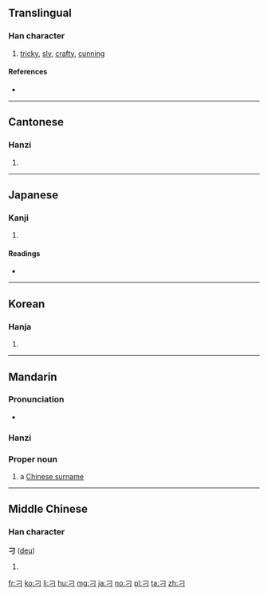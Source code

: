 {{also|ㅋ}}
==Translingual==
{{stroke order|type=animate}}

===Han character===
{{Han char|rn=18|rad=刀|as=00|sn=2|var=1|four=17120|canj=SM}}

# [[tricky]], [[sly]], [[crafty]], [[cunning]]

====References====
* {{Han ref|kx=0135.250|dkj=01846|dj=0304.050|hdz=10320.020|uh=5201|ud=20993|bh=A44E|bd=42062}}

----

==Cantonese==

===Hanzi===
{{yue-hanzi|jyut=[[diu1]]|y=[[diu1]]}}

# {{defn|lang=yue|sort=刀00}}

----

==Japanese==

===Kanji===
{{ja-kanji|grade=9|rs=刀00}}

# {{defn|lang=ja|sort=刀00}}

====Readings====
* {{ja-readings|on=[[てう]] (teu), [[ちょう]] (chō)|kun=}}

----

==Korean==

===Hanja===
{{ko-hanja|hangeul=조|rv=jo|mr=cho}}

# {{defn|lang=ko|sort=刀00}}

----

==Mandarin==

===Pronunciation===
* {{audio|Zh-diao.ogg|Audio|lang=cmn}}

===Hanzi===
{{cmn-hanzi|pin=[[diāo]] ([[diao1]])|wg=tiao<sup>1</sup>}}

===Proper noun===
{{cmn-proper noun|ts|pin=diāo|pint=diao1}}

# a [[w:Chinese surname|Chinese surname]]

----

==Middle Chinese==

===Han character===
'''刁''' ([[deu]])

# {{defn|lang=ltc|sort=刀00}}

[[fr:刁]]
[[ko:刁]]
[[li:刁]]
[[hu:刁]]
[[mg:刁]]
[[ja:刁]]
[[no:刁]]
[[pl:刁]]
[[ta:刁]]
[[zh:刁]]